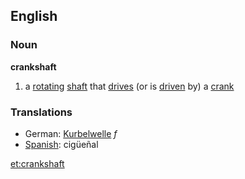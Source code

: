 ==English==
===Noun===
'''crankshaft'''
# a [[rotating]] [[shaft]] that [[drive]]s (or is [[driven]] by) a [[crank]]

===Translations===
*German: [[Kurbelwelle]] ''f''
*[[Spanish]]: cigüeñal

[[et:crankshaft]]